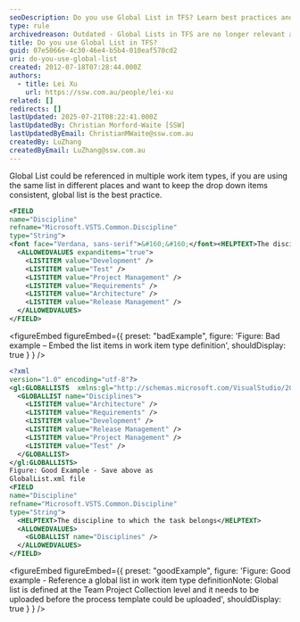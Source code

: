 ```yaml
---
seoDescription: Do you use Global List in TFS? Learn best practices and examples of referencing global lists in work item type definitions.
type: rule
archivedreason: Outdated - Global Lists in TFS are no longer relevant as TFS has been replaced by Azure DevOps. See https://www.ssw.com.au/rules/rules-to-better-devops/
title: Do you use Global List in TFS?
guid: 07e5066e-4c30-46e4-b5b4-010eaf570cd2
uri: do-you-use-global-list
created: 2012-07-18T07:28:44.000Z
authors:
  - title: Lei Xu
    url: https://ssw.com.au/people/lei-xu
related: []
redirects: []
lastUpdated: 2025-07-21T08:22:41.000Z
lastUpdatedBy: Christian Morford-Waite [SSW]
lastUpdatedByEmail: ChristianMWaite@ssw.com.au
createdBy: LuZhang
createdByEmail: LuZhang@ssw.com.au
---
```


Global List could be referenced in multiple work item types, if you are using the same list in different places and want to keep the drop down items consistent, global list is the best practice.
```xml
<FIELD
name="Discipline"
refname="Microsoft.VSTS.Common.Discipline"
type="String">
<font face="Verdana, sans-serif">&#160;&#160;</font><HELPTEXT>The discipline to which the task belongs</HELPTEXT>
  <ALLOWEDVALUES expanditems="true">
    <LISTITEM value="Development" />
    <LISTITEM value="Test" />
    <LISTITEM value="Project Management" />
    <LISTITEM value="Requirements" />
    <LISTITEM value="Architecture" />
    <LISTITEM value="Release Management" />
  </ALLOWEDVALUES>
</FIELD>
```

<figureEmbed figureEmbed={{
  preset: "badExample",
  figure: 'Figure: Bad example – Embed the list items in work item type definition',
  shouldDisplay: true
} } />


```xml
<?xml
version="1.0" encoding="utf-8"?>
<gl:GLOBALLISTS  xmlns:gl="http://schemas.microsoft.com/VisualStudio/2005/workitemtracking/globallists">
  <GLOBALLIST name="Disciplines">
    <LISTITEM value="Architecture" />
    <LISTITEM value="Requirements" />
    <LISTITEM value="Development" />
    <LISTITEM value="Release Management" />
    <LISTITEM value="Project Management" />
    <LISTITEM value="Test" />
  </GLOBALLIST>
</gl:GLOBALLISTS>
Figure: Good Example - Save above as
GlobalList.xml file
<FIELD
name="Discipline"
refname="Microsoft.VSTS.Common.Discipline"
type="String">
  <HELPTEXT>The discipline to which the task belongs</HELPTEXT>
  <ALLOWEDVALUES>
    <GLOBALLIST name="Disciplines" />
  </ALLOWEDVALUES>
</FIELD>
```

<figureEmbed figureEmbed={{
  preset: "goodExample",
  figure: 'Figure: Good example - Reference a global list in work item type definitionNote: Global list is defined at the Team Project Collection level and it needs to be uploaded before the process template could be uploaded',
  shouldDisplay: true
} } />
